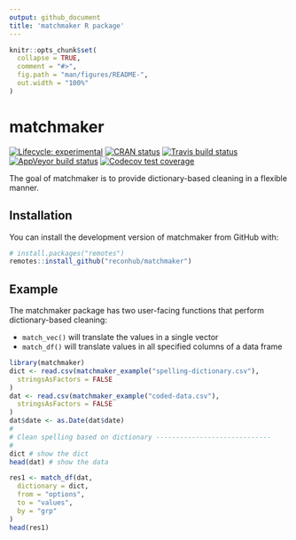 ```yaml
---
output: github_document
title: 'matchmaker R package'
---
```


<!-- README.md is generated from README.Rmd. Please edit that file -->

```r
knitr::opts_chunk$set(
  collapse = TRUE,
  comment = "#>",
  fig.path = "man/figures/README-",
  out.width = "100%"
)
```

# matchmaker

<!-- badges: start -->
[![Lifecycle: experimental](https://img.shields.io/badge/lifecycle-experimental-orange.svg)](https://www.tidyverse.org/lifecycle/#experimental)
[![CRAN status](https://www.r-pkg.org/badges/version/matchmaker)](https://CRAN.R-project.org/package=matchmaker)
[![Travis build status](https://travis-ci.org/reconhub/matchmaker.svg?branch=master)](https://travis-ci.org/reconhub/matchmaker)
[![AppVeyor build status](https://ci.appveyor.com/api/projects/status/github/reconhub/matchmaker?branch=master&svg=true)](https://ci.appveyor.com/project/reconhub/matchmaker)
[![Codecov test coverage](https://codecov.io/gh/reconhub/matchmaker/branch/master/graph/badge.svg)](https://codecov.io/gh/reconhub/matchmaker?branch=master)
<!-- badges: end -->

The goal of matchmaker is to provide dictionary-based cleaning in a flexible manner.

## Installation

You can install the development version of matchmaker from GitHub with:

``` r
# install.packages("remotes")
remotes::install_github("reconhub/matchmaker")
```

## Example

The matchmaker package has two user-facing functions that perform dictionary-based cleaning:


 - `match_vec()` will translate the values in a single vector
 - `match_df()` will translate values in all specified columns of a data frame 

```r
library(matchmaker)
dict <- read.csv(matchmaker_example("spelling-dictionary.csv"),
  stringsAsFactors = FALSE
)
dat <- read.csv(matchmaker_example("coded-data.csv"),
  stringsAsFactors = FALSE
)
dat$date <- as.Date(dat$date)
#
# Clean spelling based on dictionary -----------------------------
#
dict # show the dict
head(dat) # show the data

res1 <- match_df(dat,
  dictionary = dict,
  from = "options",
  to = "values",
  by = "grp"
)
head(res1)
```
